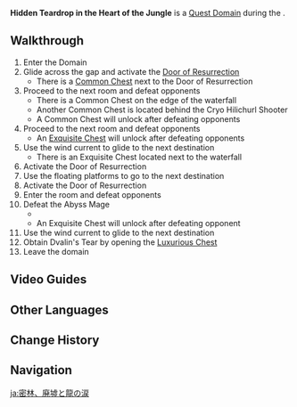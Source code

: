 {{Domain Infobox
|image        = Domain Eagles Gate.png
|type         = Quest
|description  = The party has come to a secret ruin hidden deep in a jungle. One of [[Dvalin]]'s powerful teardrops lies within. Head inside with [[Jean]] and [[Diluc]] to track it down.
|quest        = Hidden Tears
|quest_type   = Archon
|region       = Mondstadt
|area         = Galesong Hill
|subarea      = Cape Oath
|domain       = Eagle's Gate
|recLevel     = 18
|recElements  = Electro, Cryo
}}
'''Hidden Teardrop in the Heart of the Jungle''' is a [[Quest Domain]] during the {{Quest|Hidden Tears}}.

==Walkthrough==
# Enter the Domain
# Glide across the gap and activate the [[Door of Resurrection]]
#* There is a [[Common Chest]] next to the Door of Resurrection
# Proceed to the next room and defeat opponents {{Enemy List|Cryo Hilichurl Shooter;Electro Hilichurl Shooter;Pyro Hilichurl Shooter;Pyro Slime*2}}
#* There is a Common Chest on the edge of the waterfall
#* Another Common Chest is located behind the Cryo Hilichurl Shooter
#* A Common Chest will unlock after defeating opponents
# Proceed to the next room and defeat opponents {{Enemy List|Electro Hilichurl Shooter;Pyro Hilichurl Shooter;Large Pyro Slime;Pyro Slime}}
#* An [[Exquisite Chest]] will unlock after defeating opponents
# Use the wind current to glide to the next destination
#* There is an Exquisite Chest located next to the waterfall
# Activate the Door of Resurrection
# Use the floating platforms to go to the next destination
# Activate the Door of Resurrection
# Enter the room and defeat opponents {{Enemy List|Large Electro Slime;Mutant Electro Slime;Hydro Samachurl}}
# Defeat the Abyss Mage
#* {{Enemy|Pyro Abyss Mage|text=''Random Name'' - Pyrochanter|x=1}}
#* An Exquisite Chest will unlock after defeating opponent
# Use the wind current to glide to the next destination
# Obtain Dvalin's Tear by opening the [[Luxurious Chest]]
# Leave the domain

==Video Guides==
{{EVT
|video1 = https://youtu.be/V0w5fDVxT64
|caption1 = Hidden Teardrop in the Heart of the Jungle Guide (8 Chests)
}}

==Other Languages==
{{Other Languages
|en      = Hidden Teardrop in the Heart of the Jungle
|zhs     = 密林、废墟与龙之泪
|zhs_rm  = Mìlín, Fèixū yǔ Lóng zhī Lèi
|zht     = 密林、廢墟與龍之淚
|zht_rm  = Mìlín, Fèixū yǔ Lóng zhī Lèi
|zh_tl   = Jungle, Ruins, and the Tear of the Dragon
|ja      = 密林、廃墟と龍の涙
|ja_rm   = Mitsurin, Haikyo to Ryuu no Namida
|ja_tl   = Jungle, Ruins, and the Tear of the Dragon
|ko      = 밀림, 폐허와 용의 눈물
|ko_rm   = Millim, Pyeheowa Yong-ui Nunmul
|ko_tl   = Jungle, Ruins and the Tear of the Dragon
|es      = Lágrima entre las profundidades de la jungla y las ruinas
|es_tl   = Teardrop Amidst the Depths of the Jungle and the Ruins
|fr      = Forêt dense, ruines, et larme du dragon
|fr_tl   = Dense Forest, Ruins and Dragon's Tear
|ru      = Лес, руины и слёзы
|ru_tl   = Forest, Ruins and Tears
|th      = น้ำตามังกรท่ามกลางส่วนลึกของป่าและซากโบราณ
|th_rm   = 
|th_tl   = 
|vi      = Rừng bí mật, tàn tích và nước mắt của Rồng
|vi_tl   = 
|de      = Ein dichter Wald, Ruinen und eine Drachenträne
|de_tl   = A Thick Forest, Ruins and a Dragon's Tear
|id      = Air Mata di Tengah Kedalaman Hutan dan Reruntuhan
|id_tl   = Teardrop in the Depth of the Jungle and Ruins
|pt      = Uma Lágrima no Meio das Profundezas da Natureza e das Ruínas
|pt_tl   = 
|tr      = Ormanın Kalbindeki Gizli Gözyaşı
|tr_tl   = 
|it      = Lacrima nascosta nel cuore della giungla
|it_tl   = 
}}

==Change History==
{{Change History|1.0}}

==Navigation==
{{Domain Navbox|Temporary}}

[[ja:密林、廃墟と龍の涙]]